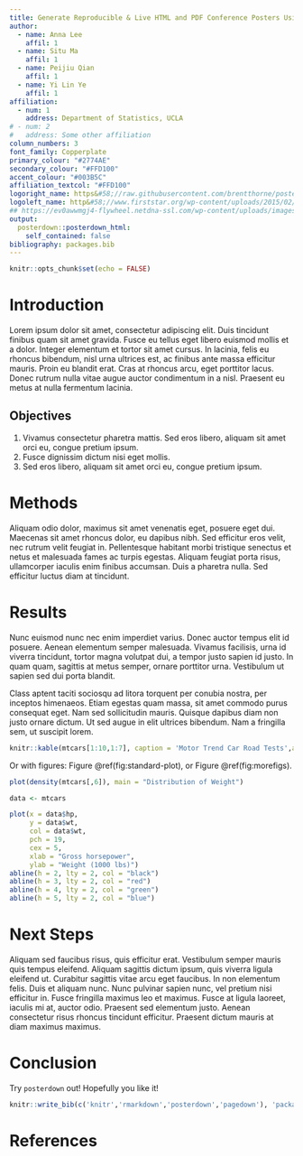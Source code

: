 ```yaml
---
title: Generate Reproducible & Live HTML and PDF Conference Posters Using RMarkdown
author:
  - name: Anna Lee
    affil: 1
  - name: Situ Ma
    affil: 1
  - name: Peijiu Qian
    affil: 1
  - name: Yi Lin Ye
    affil: 1
affiliation:
  - num: 1
    address: Department of Statistics, UCLA
# - num: 2
#   address: Some other affiliation
column_numbers: 3
font_family: Copperplate
primary_colour: "#2774AE"
secondary_colour: "#FFD100"
accent_colour: "#003B5C"
affiliation_textcol: "#FFD100"
logoright_name: https&#58;//raw.githubusercontent.com/brentthorne/posterdown/master/images/betterhexlogo.png
logoleft_name: http&#58;//www.firststar.org/wp-content/uploads/2015/02/ucla1.jpg
## https://ev0awwmgj4-flywheel.netdna-ssl.com/wp-content/uploads/images/products/products-University-of-CA-Los-Angeles-Seal.jpg
output: 
  posterdown::posterdown_html:
    self_contained: false
bibliography: packages.bib
---
```


```r
knitr::opts_chunk$set(echo = FALSE)
```

# Introduction

Lorem ipsum dolor sit amet, consectetur adipiscing elit. Duis tincidunt finibus quam sit amet gravida. Fusce eu tellus eget libero euismod mollis et a dolor. Integer elementum et tortor sit amet cursus. In lacinia, felis eu rhoncus bibendum, nisl urna ultrices est, ac finibus ante massa efficitur mauris. Proin eu blandit erat. Cras at rhoncus arcu, eget porttitor lacus. Donec rutrum nulla vitae augue auctor condimentum in a nisl. Praesent eu metus at nulla fermentum lacinia.

## Objectives

1. Vivamus consectetur pharetra mattis. Sed eros libero, aliquam sit amet orci eu, congue pretium ipsum.
2. Fusce dignissim dictum nisi eget mollis.
3. Sed eros libero, aliquam sit amet orci eu, congue pretium ipsum.

# Methods

Aliquam odio dolor, maximus sit amet venenatis eget, posuere eget dui. Maecenas sit amet rhoncus dolor, eu dapibus nibh. Sed efficitur eros velit, nec rutrum velit feugiat in. Pellentesque habitant morbi tristique senectus et netus et malesuada fames ac turpis egestas. Aliquam feugiat porta risus, ullamcorper iaculis enim finibus accumsan. Duis a pharetra nulla. Sed efficitur luctus diam at tincidunt. 

# Results

Nunc euismod nunc nec enim imperdiet varius. Donec auctor tempus elit id posuere. Aenean elementum semper malesuada. Vivamus facilisis, urna id viverra tincidunt, tortor magna volutpat dui, a tempor justo sapien id justo. In quam quam, sagittis at metus semper, ornare porttitor urna. Vestibulum ut sapien sed dui porta blandit. 

Class aptent taciti sociosqu ad litora torquent per conubia nostra, per inceptos himenaeos. Etiam egestas quam massa, sit amet commodo purus consequat eget. Nam sed sollicitudin mauris. Quisque dapibus diam non justo ornare dictum. Ut sed augue in elit ultrices bibendum. Nam a fringilla sem, ut suscipit lorem.

```r
knitr::kable(mtcars[1:10,1:7], caption = 'Motor Trend Car Road Tests',align = 'c',"html")
```

Or with figures: Figure \@ref(fig:standard-plot), or Figure \@ref(fig:morefigs).

```r
plot(density(mtcars[,6]), main = "Distribution of Weight")
```

```r
data <- mtcars

plot(x = data$hp, 
     y = data$wt, 
     col = data$wt,
     pch = 19, 
     cex = 5,
     xlab = "Gross horsepower",
     ylab = "Weight (1000 lbs)")
abline(h = 2, lty = 2, col = "black")
abline(h = 3, lty = 2, col = "red")
abline(h = 4, lty = 2, col = "green")
abline(h = 5, lty = 2, col = "blue")
```

# Next Steps

Aliquam sed faucibus risus, quis efficitur erat. Vestibulum semper mauris quis tempus eleifend. Aliquam sagittis dictum ipsum, quis viverra ligula eleifend ut. Curabitur sagittis vitae arcu eget faucibus. In non elementum felis. Duis et aliquam nunc. Nunc pulvinar sapien nunc, vel pretium nisi efficitur in. Fusce fringilla maximus leo et maximus. Fusce at ligula laoreet, iaculis mi at, auctor odio. Praesent sed elementum justo. Aenean consectetur risus rhoncus tincidunt efficitur. Praesent dictum mauris at diam maximus maximus.

# Conclusion

Try `posterdown` out! Hopefully you like it!

```r
knitr::write_bib(c('knitr','rmarkdown','posterdown','pagedown'), 'packages.bib')
```

# References

